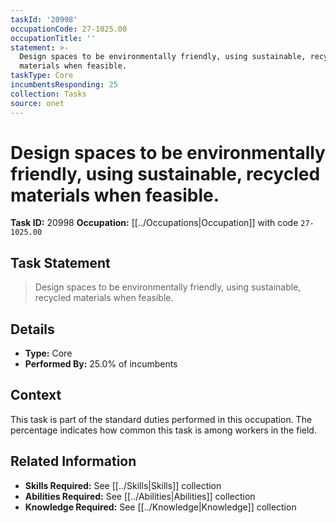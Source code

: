 ```yaml
---
taskId: '20998'
occupationCode: 27-1025.00
occupationTitle: ''
statement: >-
  Design spaces to be environmentally friendly, using sustainable, recycled
  materials when feasible.
taskType: Core
incumbentsResponding: 25
collection: Tasks
source: onet
---
```

# Design spaces to be environmentally friendly, using sustainable, recycled materials when feasible.

**Task ID:** 20998
**Occupation:** [[../Occupations|Occupation]] with code `27-1025.00`

## Task Statement

> Design spaces to be environmentally friendly, using sustainable, recycled materials when feasible.

## Details

- **Type:** Core
- **Performed By:** 25.0% of incumbents

## Context

This task is part of the standard duties performed in this occupation. The percentage indicates how common this task is among workers in the field.

## Related Information

- **Skills Required:** See [[../Skills|Skills]] collection
- **Abilities Required:** See [[../Abilities|Abilities]] collection
- **Knowledge Required:** See [[../Knowledge|Knowledge]] collection
